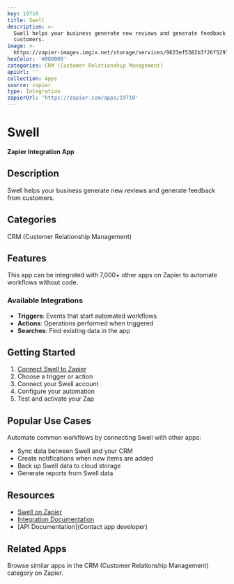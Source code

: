 ```yaml
---
key: 19710
title: Swell
description: >-
  Swell helps your business generate new reviews and generate feedback from
  customers.
image: >-
  https://zapier-images.imgix.net/storage/services/9623ef5382b3f26f5297edc4d52c1516.png?auto=format%2Ccompress&ixlib=python-3.0.0&q=50
hexColor: '#000000'
categories: CRM (Customer Relationship Management)
apiUrl: ''
collection: Apps
source: zapier
type: Integration
zapierUrl: 'https://zapier.com/apps/19710'
---
```

# Swell

**Zapier Integration App**

## Description

Swell helps your business generate new reviews and generate feedback from customers.

## Categories

CRM (Customer Relationship Management)

## Features

This app can be integrated with 7,000+ other apps on Zapier to automate workflows without code.

### Available Integrations

- **Triggers**: Events that start automated workflows
- **Actions**: Operations performed when triggered
- **Searches**: Find existing data in the app

## Getting Started

1. [Connect Swell to Zapier](https://zapier.com/apps/19710)
2. Choose a trigger or action
3. Connect your Swell account
4. Configure your automation
5. Test and activate your Zap

## Popular Use Cases

Automate common workflows by connecting Swell with other apps:

- Sync data between Swell and your CRM
- Create notifications when new items are added
- Back up Swell data to cloud storage
- Generate reports from Swell data

## Resources

- [Swell on Zapier](https://zapier.com/apps/19710)
- [Integration Documentation](https://zapier.com/apps/19710/integrations)
- [API Documentation](Contact app developer)

## Related Apps

Browse similar apps in the CRM (Customer Relationship Management) category on Zapier.
